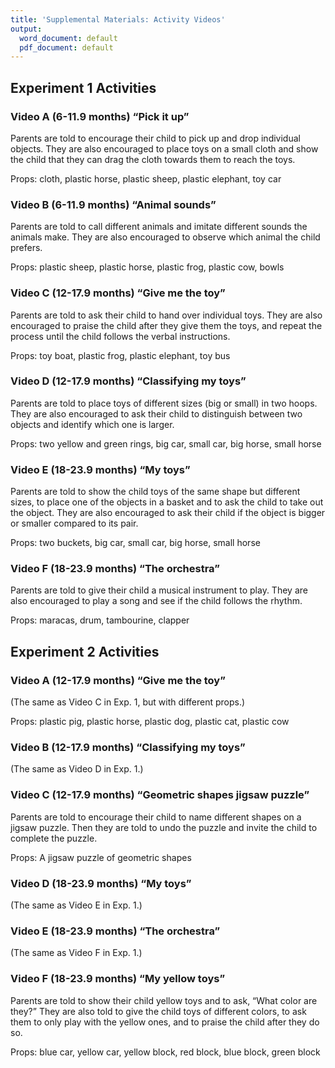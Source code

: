 ```yaml
---
title: 'Supplemental Materials: Activity Videos'
output:
  word_document: default
  pdf_document: default
---
```

<!-- 522 words -->

## Experiment 1 Activities

### Video A (6-11.9 months) "Pick it up"

Parents are told to encourage their child to pick up and drop individual objects. They are also encouraged to place toys on a small cloth and show the child that they can drag the cloth towards them to reach the toys. 

Props: cloth, plastic horse, plastic sheep, plastic elephant, toy car

### Video B (6-11.9 months) "Animal sounds"

Parents are told to call different animals and imitate different sounds the animals make. They are also encouraged to observe which animal the child prefers.

Props: plastic sheep, plastic horse, plastic frog, plastic cow, bowls

### Video C (12-17.9 months) "Give me the toy"

Parents are told to ask their child to hand over individual toys. They are also encouraged to praise the child after they give them the toys, and repeat the process until the child follows the verbal instructions.

Props: toy boat, plastic frog, plastic elephant, toy bus

### Video D (12-17.9 months) "Classifying my toys"

Parents are told to place toys of different sizes (big or small) in two hoops. They are also encouraged to ask their child to distinguish between two objects and identify which one is larger.

Props: two yellow and green rings, big car, small car, big horse, small horse

### Video E (18-23.9 months) "My toys"

Parents are told to show the child toys of the same shape but different sizes, to place one of the objects in a basket and to ask the child to take out the object. They are also encouraged to ask their child if the object is bigger or smaller compared to its pair.

Props: two buckets, big car, small car, big horse, small horse

### Video F (18-23.9 months) "The orchestra"

Parents are told to give their child a musical instrument to play. They are also encouraged to play a song and see if the child follows the rhythm.

Props: maracas, drum, tambourine, clapper

## Experiment 2 Activities

### Video A (12-17.9 months) "Give me the toy"

(The same as Video C in Exp. 1, but with different props.)

Props: plastic pig, plastic horse, plastic dog, plastic cat, plastic cow

### Video B (12-17.9 months) "Classifying my toys"

(The same as Video D in Exp. 1.)

### Video C (12-17.9 months) "Geometric shapes jigsaw puzzle"

Parents are told to encourage their child to name different shapes on a jigsaw puzzle. Then they are told to undo the puzzle and invite the child to complete the puzzle. 

Props: A jigsaw puzzle of geometric shapes

### Video D (18-23.9 months) "My toys"

(The same as Video E in Exp. 1.)

### Video E (18-23.9 months) "The orchestra"

(The same as Video F in Exp. 1.)

### Video F (18-23.9 months) "My yellow toys"

Parents are told to show their child yellow toys and to ask, "What color are they?" They are also told to give the child toys of different colors, to ask them to only play with the yellow ones, and to praise the child after they do so.

Props: blue car, yellow car, yellow block, red block, blue block, green block
